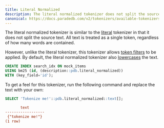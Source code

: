```yaml
---
title: Literal Normalized
description: The literal normalized tokenizer does not split the source text but allows for token filters.
canonical: https://docs.paradedb.com/v2/tokenizers/available-tokenizers/literal-normalized
---
```


The literal normalized tokenizer is similar to the [literal](/v2/tokenizers/available-tokenizers/exact) tokenizer in that it does not split the source text.
All text is treated as a single token, regardless of how many words are contained.

However, unlike the literal tokenizer, this tokenizer allows [token filters](/v2/token-filters/overview) to be applied. By default, the literal normalized tokenizer
also [lowercases](/v2/token-filters/lowercase) the text.

```sql
CREATE INDEX search_idx ON mock_items
USING bm25 (id, (description::pdb.literal_normalized))
WITH (key_field='id');
```

To get a feel for this tokenizer, run the following command and replace the text with your own:

```sql
SELECT 'Tokenize me!'::pdb.literal_normalized::text[];
```

```ini Expected Response
       text
------------------
 {"tokenize me!"}
(1 row)
```
